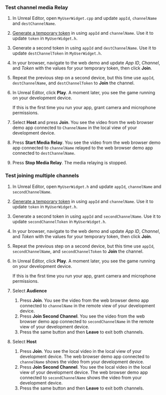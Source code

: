 <PlatformWrapper platform="unreal">

### Test channel media Relay

1. In Unreal Editor, open `MyUserWidget.cpp` and update `appId`, `channelName` and `destChannelName`.

2. [Generate a temporary token](../reference/manage-agora-account#generate-a-temporary-token) in <Vg k="CONSOLE" /> using `appId` and `channelName`. Use it to update `token` in `MyUserWidget.h`.

3. Generate a second token in <Vg k="CONSOLE" /> using `appId` and `destChannelName`. Use it to update `destChannelToken` in `MyUserWidget.h`.

4. In your browser, navigate to the <Link target="_blank" to="{{Global.DEMO_BASIC_VIDEO_CALL_URL}}"><Vg k="COMPANY" /> web demo</Link> and update _App ID_, _Channel_, and _Token_ with the values for your temporary token, then click **Join**.

5. Repeat the previous step on a second device, but this time use `appId`, `destChannelName`, and `destChannelToken` to **Join** the channel.

7. In Unreal Editor, click **Play**. A moment later, you see the game running on your development device.

    If this is the first time you run your app, grant camera and microphone permissions.

8. Select **Host** and press **Join**. You see the video from the web browser demo app connected to `ChannelName` in the local view of your development device.

9. Press **Start Media Relay**. You see the video from the web browser demo app connected to `channelName` relayed to the web browser demo app connected to `destChannelName`.

10. Press **Stop Media Relay**. The media relaying is stopped.

### Test joining multiple channels

1. In Unreal Editor, open `MyUserWidget.h` and update `appId`, `channelName` and `secondChannelName`.

2. [Generate a temporary token](../reference/manage-agora-account#generate-a-temporary-token) in <Vpl k="CONSOLE" /> using `appId` and `channelName`. Use it to update `token` in `MyUserWidget.h`.

3. Generate a second token in <Vpl k="CONSOLE" /> using `appId` and `secondChannelName`. Use it to update `secondChannelToken` in `MyUserWidget.h`.

4. In your browser, navigate to the <Link target="_blank" to="{{Global.DEMO_BASIC_VIDEO_CALL_URL}}"><Vg k="COMPANY" /> web demo</Link> and update _App ID_, _Channel_, and _Token_ with the values for your temporary token, then click **Join**.

5. Repeat the previous step on a second device, but this time use `appId`, `secondChannelName`, and `secondChannelToken` to **Join** the channel.

7. In Unreal Editor, click **Play**. A moment later, you see the game running on your development device.

    If this is the first time you run your app, grant camera and microphone permissions.

8. Select **Audience**

    1. Press **Join**. You see the video from the web browser demo app connected to `channelName` in the remote view of your development device.
    2. Press **Join Second Channel**. You see the video from the web browser demo app connected to `secondChannelName` in the remote view of your development device.
    3. Press the same button and then **Leave** to exit both channels.

9. Select **Host**

    1. Press **Join**. You see the local video in the local view of your development device. The web browser demo app connected to `channelName` shows the video from your development device.
    2. Press **Join Second Channel**. You see the local video in the local view of your development device. The web browser demo app connected to `secondChannelName` shows the video from your development device.
    3. Press the same button and then **Leave** to exit both channels.

</PlatformWrapper>